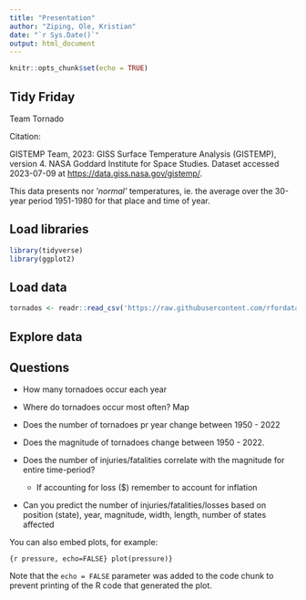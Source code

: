 ```yaml
---
title: "Presentation"
author: "Ziping, Ole, Kristian"
date: "`r Sys.Date()`"
output: html_document
---
```


```r
knitr::opts_chunk$set(echo = TRUE)
```

## Tidy Friday

Team Tornado

Citation:

GISTEMP Team, 2023: GISS Surface Temperature Analysis (GISTEMP), version 4. NASA Goddard Institute for Space Studies. Dataset accessed 2023-07-09 at <https://data.giss.nasa.gov/gistemp/>.

This data presents nor '*normal'* temperatures, ie. the average over the 30-year period 1951-1980 for that place and time of year.

## Load libraries

```r
library(tidyverse)
library(ggplot2)
```

## Load data

```r
tornados <- readr::read_csv('https://raw.githubusercontent.com/rfordatascience/tidytuesday/master/data/2023/2023-05-16/tornados.csv')
```

## Explore data

## Questions

-   How many tornadoes occur each year

-   Where do tornadoes occur most often? Map

-   Does the number of tornadoes pr year change between 1950 - 2022

-   Does the magnitude of tornadoes change between 1950 - 2022.

-   Does the number of injuries/fatalities correlate with the magnitude for entire time-period?

    -   If accounting for loss (\$) remember to account for inflation

-   Can you predict the number of injuries/fatalities/losses based on position (state), year, magnitude, width, length, number of states affected

You can also embed plots, for example:

```{r pressure, echo=FALSE} plot(pressure)}
```

Note that the `echo = FALSE` parameter was added to the code chunk to prevent printing of the R code that generated the plot.
